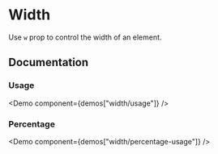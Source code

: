 
# Width

Use `w` prop to control the width of an element.

<Scale values="w" />

## Documentation

### Usage

<Demo component={demos["width/usage"]} />

### Percentage

<Demo component={demos["width/percentage-usage"]} />
